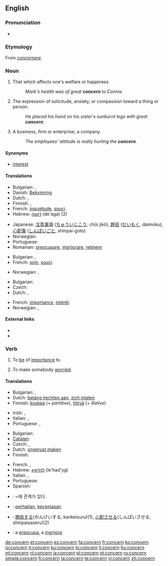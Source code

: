 ==English==
{{wikipedia|dab=concern}}

===Pronunciation===
* {{audio|en-us-concern.ogg|Audio (US)}}

===Etymology===
From {{ML.}} ''[[concernere]]''.

===Noun===
{{en-noun}}

# That which affects one's welfare or happiness
#: ''Mark's health was of great '''concern''' to Connie.''
# The expression of solicitude, anxiety, or compassion toward a thing or person.
#: ''He placed his hand on his sister's sunburnt legs with great '''concern'''.''
# A business, firm or enterprise; a company.
#: ''The employees' attitude is really hurting the '''concern'''.''

====Synonyms====
* {{sense|that which affects one's welfare or happiness}} [[interest]]

====Translations====
{{trans-top|that which affects one's welfare or happiness}}
* Bulgarian: {{t+|bg|грижа|f}},  {{t|bg|загриженост|f}}
* Danish: [[Bekymring]]
* Dutch: {{t+|nl|zorg}}, {{t+|nl|belangstelling|f}}
* Finnish: {{t+|fi|huoli}}, {{t+|fi|asia}}
* French: [[inquiétude]], [[souci]].
* Hebrew: [[דאגה]] (de'aga) {{f}} (2)
{{trans-mid}}
* Japanese: [[注意事項]] ([[ちゅういじこう]], chūi jikō), [[題目]] ([[だいもく]], daimoku), [[心配事]] ([[しんぱいごと]], shinpai-goto)
* Norwegian: {{t|no|bekymring|c}}
* Portuguese: {{t+|pt|preocupação|f}}
* Romanian: [[preocupare]], [[ingrijorare]], [[retinere]]
{{trans-bottom}}

{{trans-top|The expression of solicitude, anxiety, or compassion toward a thing or person}}
* Bulgarian: {{t|bg|загриженост|f}},  {{t+|bg|интерес|m}}
* French: [[soin]], [[souci]].
{{trans-mid}}
* Norwegian: {{t|no|bekymring|c}}, {{t+|no|uro|c}}
{{trans-bottom}}

{{trans-top|business, firm or enterprise; a company}}
* Bulgarian: {{t|bg|концерн|m}}
* Czech: {{t+|cs|podnik|m}}
* Dutch: {{t+|nl|aangelegenheid|f}}, {{t+|nl|onderneming|f}}
{{trans-mid}}
* French: [[importance]], [[intérêt]].
* Norwegian: {{t|no|konsern|n}}, {{t-|no|selskap|n}}
{{trans-bottom}}

====External links====
* {{R:Webster 1913}}
* {{R:Century 1911}}

===Verb===
{{en-verb}}

# {{transitive}} To [[be]] of [[importance]] to.
# {{transitive}} To make somebody [[worried]].

====Translations====
{{trans-top|to be of importance to}}
* Bulgarian: {{t|bg|засягам}},  {{t|bg|отнасям се до}}
* Dutch: [[belang hechten aan]], [[zich inlaten]]
* Finnish: [[koskea]] (''+ partitive''), [[liittyä]] (''+ illative'')
{{trans-mid}}
* Irish: {{t|ga|bain do|xs=Irish}}, {{t|ga|bain le|xs=Irish}}
* Italian: {{t+|it|interessare}},  {{t+|it|concernere}}
* Portuguese: {{t-|pt|concernir}},  {{t|pt|tem a ver com}}
{{trans-bottom}}

{{trans-top|to make somebody worried}}
* Bulgarian: {{t|bg|обезпокоявам}}
* [[Catalan]]: {{t+|ca|preocupar}}
* Czech: {{t|cs|trápit}},  {{t-|cs|znepokojovat}}
* Dutch: [[ongerust maken]]
* Finnish: {{t-|fi|huolestuttaa}}
{{trans-mid}}
* French: {{t+|fr|inquiéter}}, {{t+|fr|préoccuper}}
* Hebrew: [[להדאיג]] (le'had'yg)
* Italian: {{t+|it|preoccupare}},  {{t+|it|turbare}}
* Portuguese: {{t+|pt|preocupar}}
* Spanish: {{t+|es|preocupar}}
{{trans-bottom}}

{{checktrans-top}}
* {{ttbc|Korean}}: ~에 관계가 있다.
* {{ttbc|Indonesian}}: [[hati|perhatian]], [[cemas|kecemasan]]
* {{ttbc|Japanese}}: [[関係]]する(かんけいする, kankeisuru)(1), [[心配]]させる(しんぱいさせる, shinpaisaseru)(2)
* {{ttbc|Romanian}}: a [[preocupa]], a [[ingrijora]]
{{trans-bottom}}

[[de:concern]]
[[et:concern]]
[[es:concern]]
[[fa:concern]]
[[fr:concern]]
[[ko:concern]]
[[io:concern]]
[[it:concern]]
[[ku:concern]]
[[lo:concern]]
[[li:concern]]
[[hu:concern]]
[[ml:concern]]
[[nl:concern]]
[[ja:concern]]
[[pl:concern]]
[[pt:concern]]
[[ru:concern]]
[[simple:concern]]
[[fi:concern]]
[[ta:concern]]
[[te:concern]]
[[vi:concern]]
[[zh:concern]]